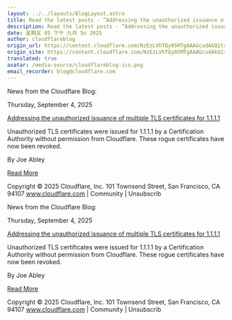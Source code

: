 ```yaml
---
layout: ../../layouts/BlogLayout.astro
title: Read the latest posts - ”Addressing the unauthorized issuance of multiple TLS certificates for 1.1.1.1”
description: Read the latest posts - ”Addressing the unauthorized issuance of multiple TLS certificates for 1.1.1.1”
date: 星期五 05 下午 九月 5o 2025
author: cloudflareblog
origin_url: https://content.cloudflare.com/NzEzLVhTQy05MTgAAAGcudAkQ1tsYyFHm0VZyXJrr2EX4lvWt7Mpcv_zowdxRMLEZ56v8O4CVLvWtuky2x7n3pEJcOo=
origin_site: https://content.cloudflare.com/NzEzLVhTQy05MTgAAAGcudAkQ1tsYyFHm0VZyXJrr2EX4lvWt7Mpcv_zowdxRMLEZ56v8O4CVLvWtuky2x7n3pEJcOo=
translated: true
avatar: /media-source/cloudflareblog-ico.png
email_recorder: blog@cloudflare.com
---
```



<Reference client:only="react" title="Read the latest posts - ”Addressing the unauthorized issuance of multiple TLS certificates for 1.1.1.1”" url="https://content.cloudflare.com/NzEzLVhTQy05MTgAAAGcudAkQ1tsYyFHm0VZyXJrr2EX4lvWt7Mpcv_zowdxRMLEZ56v8O4CVLvWtuky2x7n3pEJcOo=" />

<Detail client:only="react">
	News from the Cloudflare Blog:

Thursday, September 4, 2025

[Addressing the unauthorized issuance of multiple TLS certificates for 1.1.1.1](https://content.cloudflare.com/NzEzLVhTQy05MTgAAAGcudAkQ1tsYyFHm0VZyXJrr2EX4lvWt7Mpcv_zowdxRMLEZ56v8O4CVLvWtuky2x7n3pEJcOo=)

Unauthorized TLS certificates were issued for 1.1.1.1 by a Certification Authority without permission from Cloudflare. These rogue certificates have now been revoked.

By Joe Abley

[Read More](https://content.cloudflare.com/NzEzLVhTQy05MTgAAAGcudAkQ1tsYyFHm0VZyXJrr2EX4lvWt7Mpcv_zowdxRMLEZ56v8O4CVLvWtuky2x7n3pEJcOo=)

Copyright © 2025 Cloudflare, Inc. 101 Townsend Street, San Francisco, CA 94107 www.cloudflare.com | Community | Unsubscrib
</Detail>

News from the Cloudflare Blog:

Thursday, September 4, 2025

[Addressing the unauthorized issuance of multiple TLS certificates for 1.1.1.1](https://content.cloudflare.com/NzEzLVhTQy05MTgAAAGcudAkQ1tsYyFHm0VZyXJrr2EX4lvWt7Mpcv_zowdxRMLEZ56v8O4CVLvWtuky2x7n3pEJcOo=)

Unauthorized TLS certificates were issued for 1.1.1.1 by a Certification Authority without permission from Cloudflare. These rogue certificates have now been revoked.

By Joe Abley

[Read More](https://content.cloudflare.com/NzEzLVhTQy05MTgAAAGcudAkQ1tsYyFHm0VZyXJrr2EX4lvWt7Mpcv_zowdxRMLEZ56v8O4CVLvWtuky2x7n3pEJcOo=)

Copyright © 2025 Cloudflare, Inc. 101 Townsend Street, San Francisco, CA 94107 www.cloudflare.com | Community | Unsubscrib


